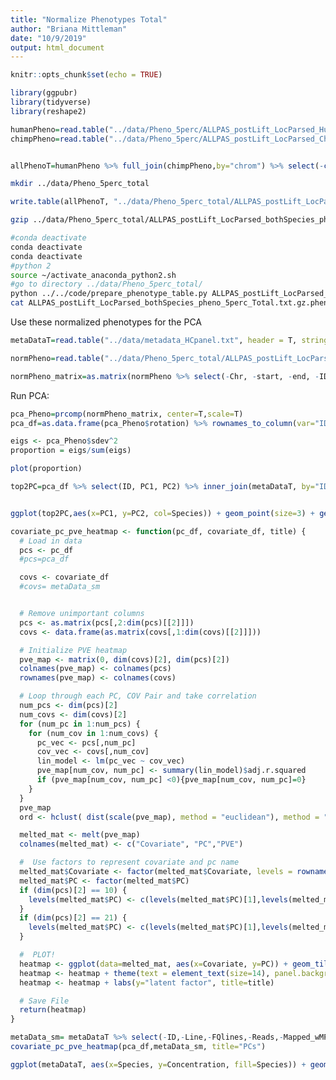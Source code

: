 ```yaml
---
title: "Normalize Phenotypes Total"
author: "Briana Mittleman"
date: "10/9/2019"
output: html_document
---
```


```r
knitr::opts_chunk$set(echo = TRUE)
```



```r
library(ggpubr)
library(tidyverse)
library(reshape2)
```



```r
humanPheno=read.table("../data/Pheno_5perc/ALLPAS_postLift_LocParsed_Human_Pheno_5perc.txt",stringsAsFactors = F, header = T)
chimpPheno=read.table("../data/Pheno_5perc/ALLPAS_postLift_LocParsed_Chimp_Pheno_5perc.txt",stringsAsFactors = F, header = T)


allPhenoT=humanPheno %>% full_join(chimpPheno,by="chrom") %>% select(-contains("_N"))
```


```bash
mkdir ../data/Pheno_5perc_total
```

```r
write.table(allPhenoT, "../data/Pheno_5perc_total/ALLPAS_postLift_LocParsed_bothSpecies_pheno_5perc_Total.txt", col.names = T, row.names = F, quote = F)

```


```bash

gzip ../data/Pheno_5perc_total/ALLPAS_postLift_LocParsed_bothSpecies_pheno_5perc_Total.txt

#conda deactivate 
conda deactivate 
conda deactivate 
#python 2
source ~/activate_anaconda_python2.sh 
#go to directory ../data/Pheno_5perc_total/
python ../../code/prepare_phenotype_table.py ALLPAS_postLift_LocParsed_bothSpecies_pheno_5perc_Total.txt.gz
cat ALLPAS_postLift_LocParsed_bothSpecies_pheno_5perc_Total.txt.gz.phen_chr* > ALLPAS_postLift_LocParsed_bothSpecies_pheno_5perc_Total.txt.gz.phen_AllChrom
```


Use these normalized phenotypes for the PCA 

```r
metaDataT=read.table("../data/metadata_HCpanel.txt", header = T, stringsAsFactors = F) %>% filter(Fraction=="Total")
```


```r
normPheno=read.table("../data/Pheno_5perc_total/ALLPAS_postLift_LocParsed_bothSpecies_pheno_5perc_Total.txt.gz.phen_AllChrom", col.names = c('Chr',	'start',	'end',	'ID',	'18498_T',		'18499_T',		'18502_T',		'18504_T',	'18510_T',	'18523_T',	'18358_T','3622_T',		'3659_T',	'4973_T',	'pt30_T',		'pt91_T'))

normPheno_matrix=as.matrix(normPheno %>% select(-Chr, -start, -end, -ID))
```

Run PCA:  

```r
pca_Pheno=prcomp(normPheno_matrix, center=T,scale=T)
pca_df=as.data.frame(pca_Pheno$rotation) %>% rownames_to_column(var="ID")

```

```r
eigs <- pca_Pheno$sdev^2
proportion = eigs/sum(eigs)

plot(proportion)
```
```r
top2PC=pca_df %>% select(ID, PC1, PC2) %>% inner_join(metaDataT, by="ID")


ggplot(top2PC,aes(x=PC1, y=PC2, col=Species)) + geom_point(size=3) + geom_text(aes(label=Line), position = position_nudge(y = 0.03) )
```

```r
covariate_pc_pve_heatmap <- function(pc_df, covariate_df, title) {
  # Load in data
  pcs <- pc_df
  #pcs=pca_df

  covs <- covariate_df
  #covs= metaData_sm


  # Remove unimportant columns
  pcs <- as.matrix(pcs[,2:dim(pcs)[[2]]])
  covs <- data.frame(as.matrix(covs[,1:dim(covs)[[2]]]))

  # Initialize PVE heatmap
  pve_map <- matrix(0, dim(covs)[2], dim(pcs)[2])
  colnames(pve_map) <- colnames(pcs)
  rownames(pve_map) <- colnames(covs)

  # Loop through each PC, COV Pair and take correlation
  num_pcs <- dim(pcs)[2]
  num_covs <- dim(covs)[2]
  for (num_pc in 1:num_pcs) {
    for (num_cov in 1:num_covs) {
      pc_vec <- pcs[,num_pc]
      cov_vec <- covs[,num_cov]
      lin_model <- lm(pc_vec ~ cov_vec)
      pve_map[num_cov, num_pc] <- summary(lin_model)$adj.r.squared
      if (pve_map[num_cov, num_pc] <0){pve_map[num_cov, num_pc]=0}
    }
  }
  pve_map
  ord <- hclust( dist(scale(pve_map), method = "euclidean"), method = "ward.D" )$order

  melted_mat <- melt(pve_map)
  colnames(melted_mat) <- c("Covariate", "PC","PVE")

  #  Use factors to represent covariate and pc name
  melted_mat$Covariate <- factor(melted_mat$Covariate, levels = rownames(pve_map)[ord])
  melted_mat$PC <- factor(melted_mat$PC)
  if (dim(pcs)[2] == 10) {
    levels(melted_mat$PC) <- c(levels(melted_mat$PC)[1],levels(melted_mat$PC)[3:10],levels(melted_mat$PC)[2])
  }
  if (dim(pcs)[2] == 21) {
    levels(melted_mat$PC) <- c(levels(melted_mat$PC)[1],levels(melted_mat$PC)[12],levels(melted_mat$PC)[15:21],levels(melted_mat$PC)[2:11], levels(melted_mat$PC)[13:14])
  }

  #  PLOT!
  heatmap <- ggplot(data=melted_mat, aes(x=Covariate, y=PC)) + geom_tile(aes(fill=PVE)) + scale_fill_gradient2(midpoint=-.05, guide="colorbar")
  heatmap <- heatmap + theme(text = element_text(size=14), panel.background = element_blank(), axis.text.x = element_text(angle = 90, vjust=.5))
  heatmap <- heatmap + labs(y="latent factor", title=title)

  # Save File
  return(heatmap)
}


```


```r

metaData_sm= metaDataT %>% select(-ID,-Line,-FQlines,-Reads,-Mapped_wMP,-Mapped_Clean,-PerMap,-PerMapClean,-Fraction,-Cq, -Rerun, -Library_concentration)
covariate_pc_pve_heatmap(pca_df,metaData_sm, title="PCs")
```


```r
ggplot(metaDataT, aes(x=Species, y=Concentration, fill=Species)) + geom_boxplot() + stat_compare_means(method = "t.test") + scale_fill_brewer(palette = "Dark2")
```

